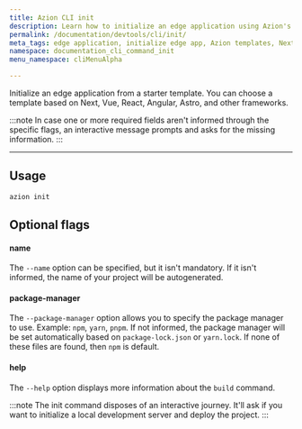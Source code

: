 ```yaml
---
title: Azion CLI init
description: Learn how to initialize an edge application using Azion's diverse templates, supporting frameworks like Next.js, Vue, React, and Angular.
permalink: /documentation/devtools/cli/init/
meta_tags: edge application, initialize edge app, Azion templates, Next.js, Vue.js, React, Angular, Astro, CLI, edge computing
namespace: documentation_cli_command_init
menu_namespace: cliMenuAlpha

---
```


Initialize an edge application from a starter template. You can choose a template based on Next, Vue, React, Angular, Astro, and other frameworks.

:::note 
In case one or more required fields aren't informed through the specific flags, an interactive message prompts and asks for the missing information.
:::

---

## Usage

```sh
azion init
```

## Optional flags

#### name

The `--name` option can be specified, but it isn't mandatory. If it isn't informed, the name of your project will be autogenerated.

#### package-manager

The `--package-manager` option allows you to specify the package manager to use. Example: `npm`, `yarn`, `pnpm`. If not informed, the package manager will be set automatically based on `package-lock.json` or `yarn.lock`. If none of these files are found, then `npm` is default.

#### help

The `--help` option displays more information about the `build` command.

:::note 
The init command disposes of an interactive journey. It'll ask if you want to initialize a local development server and deploy the project.
:::
